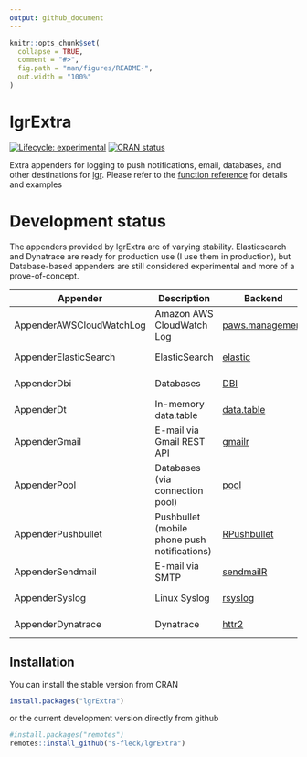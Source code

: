 ```yaml
---
output: github_document
---
```


<!-- README.md is generated from README.Rmd. Please edit that file -->

```r
knitr::opts_chunk$set(
  collapse = TRUE,
  comment = "#>",
  fig.path = "man/figures/README-",
  out.width = "100%"
)
```

# lgrExtra

<!-- badges: start -->
[![Lifecycle: experimental](https://img.shields.io/badge/lifecycle-experimental-orange.svg)](https://lifecycle.r-lib.org/articles/stages.html#experimental) 
[![CRAN status](https://www.r-pkg.org/badges/version/lgrExtra)](https://CRAN.R-project.org/package=lgrExtra)
<!-- badges: end -->

Extra appenders for logging to push notifications, email, databases, and
other destinations for [lgr](https://github.com/s-fleck/lgr). Please
refer to the [function reference](https://s-fleck.github.io/lgrExtra/reference/index.html) 
for details and examples


# Development status

The appenders provided by lgrExtra are of varying stability. Elasticsearch
and Dynatrace are ready for production use (I use them in production), but 
Database-based appenders are still considered experimental and more of a 
prove-of-concept.

| Appender                 | Description                                  | Backend                                                               | Status                                                                                                                                                       |
|--------------------------|----------------------------------------------|-----------------------------------------------------------------------|--------------------------------------------------------------------------------------------------------------------------------------------------------------|
| AppenderAWSCloudWatchLog | Amazon AWS CloudWatch Log                    | [paws.management](https://cran.r-project.org/package=paws.management) | [![Lifecycle: experimental](https://img.shields.io/badge/lifecycle-experimental-orange.svg)](https://lifecycle.r-lib.org/articles/stages.html#experimental)  |
| AppenderElasticSearch    | ElasticSearch                                | [elastic](https://cran.r-project.org/package=elastic)                 | [![Lifecycle: stable](https://img.shields.io/badge/lifecycle-stable-brightgreen.svg)](https://lifecycle.r-lib.org/articles/stages.html#stable)               |
| AppenderDbi              | Databases                                    | [DBI](https://cran.r-project.org/package=DBI)                         | [![Lifecycle: experimental](https://img.shields.io/badge/lifecycle-experimental-orange.svg)](https://lifecycle.r-lib.org/articles/stages.html#experimental)  |
| AppenderDt               | In-memory data.table                         | [data.table](https://github.com/Rdatatable/data.table)                | [![Lifecycle: superseded](https://img.shields.io/badge/lifecycle-superseded-blue.svg)](https://lifecycle.r-lib.org/articles/stages.html#superseded)          |
| AppenderGmail            | E-mail via Gmail REST API                    | [gmailr](https://cran.r-project.org/package=gmailr)                   | [![Lifecycle: experimental](https://img.shields.io/badge/lifecycle-experimental-orange.svg)](https://lifecycle.r-lib.org/articles/stages.html#experimental)  |
| AppenderPool             | Databases (via connection pool)              | [pool](https://cran.r-project.org/package=pool)                       | [![Lifecycle: experimental](https://img.shields.io/badge/lifecycle-experimental-orange.svg)](https://lifecycle.r-lib.org/articles/stages.html#experimental)  |
| AppenderPushbullet       | Pushbullet (mobile phone push notifications) | [RPushbullet](https://cran.r-project.org/package=RPushbullet)         | [![Lifecycle: stable](https://img.shields.io/badge/lifecycle-stable-brightgreen.svg)](https://lifecycle.r-lib.org/articles/stages.html#stable)               |
| AppenderSendmail         | E-mail via SMTP                              | [sendmailR](https://cran.r-project.org/package=sendmailR)             | [![Lifecycle: stable](https://img.shields.io/badge/lifecycle-stable-brightgreen.svg)](https://lifecycle.r-lib.org/articles/stages.html#stable)               |
| AppenderSyslog           | Linux Syslog                                 | [rsyslog](https://cran.r-project.org/package=rsyslog)                 | [![Lifecycle: stable](https://img.shields.io/badge/lifecycle-stable-brightgreen.svg)](https://lifecycle.r-lib.org/articles/stages.html#stable)               |
| AppenderDynatrace        | Dynatrace                                    | [httr2](https://cran.r-project.org/package=httr2)                     | [![Lifecycle: experimental](https://img.shields.io/badge/lifecycle-experimental-orange.svg)](https://lifecycle.r-lib.org/articles/stages.html#experimental)  |


## Installation

You can install the stable version from CRAN

```r
install.packages("lgrExtra")
```

or the current development version directly from github

```r
#install.packages("remotes")
remotes::install_github("s-fleck/lgrExtra")
```
